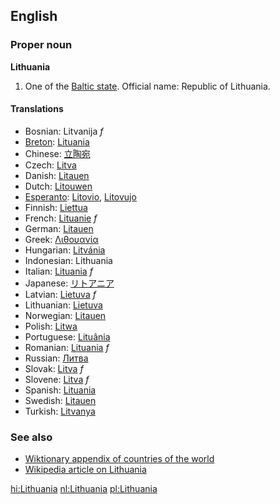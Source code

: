 ==English==
===Proper noun===
'''Lithuania'''

#One of the [[Baltic state]]. Official name: Republic of Lithuania.

==== Translations ====
*Bosnian: Litvanija ''f''
*[[Breton]]: [[Lituania]]
*Chinese: [[立陶宛]]
*Czech: [[Litva#Czech|Litva]]
*Danish: [[Litauen]]
*Dutch: [[Litouwen]]
*[[Esperanto]]: [[Litovio]], [[Litovujo]]
*Finnish: [[Liettua]]
*French: [[Lituanie]] ''f''
*German: [[Litauen]]
*Greek: [[Λιθουανία]]
*Hungarian: [[Litvánia]]
*Indonesian: Lithuania
*Italian: [[Lituania#Italian|Lituania]] ''f''
*Japanese: [[リトアニア]]
*Latvian: [[Lietuva]] ''f''
*Lithuanian: [[Lietuva]]
*Norwegian: [[Litauen]]
*Polish: [[Litwa]]
*Portuguese: [[Lituânia]]
*Romanian: [[Lituania]] ''f''
*Russian: [[Литва]]
*Slovak: [[Litva#Slovak|Litva]] ''f''
*Slovene: [[Litva#Slovene|Litva]] ''f''
*Spanish: [[Lituania#Spanish|Lituania]]
*Swedish: [[Litauen]]
*Turkish: [[Litvanya]]

===See also===
*[[Wiktionary Appendix:Countries of the world|Wiktionary appendix of countries of the world]]
*[[w:Lithuania|Wikipedia article on Lithuania]]

[[hi:Lithuania]]
[[nl:Lithuania]]
[[pl:Lithuania]]